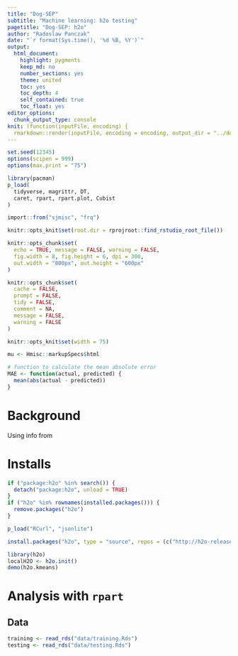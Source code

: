 ```yaml
---
title: "Dog-SEP"
subtitle: "Machine learning: h2o testing"
pagetitle: "Dog-SEP: h2o"
author: "Radoslaw Panczak"
date: "`r format(Sys.time(), '%d %B, %Y')`"
output: 
  html_document: 
    highlight: pygments
    keep_md: no
    number_sections: yes
    theme: united
    toc: yes
    toc_depth: 4
    self_contained: true
    toc_float: yes
editor_options: 
  chunk_output_type: console
knit: (function(inputFile, encoding) {
  rmarkdown::render(inputFile, encoding = encoding, output_dir = "../docs") })
---
```


<!-- ------------------------------------------------------------ --> 

```r
set.seed(12345)
options(scipen = 999)
options(max.print = "75")

library(pacman)
p_load(
  tidyverse, magrittr, DT,
  caret, rpart, rpart.plot, Cubist
)

import::from("sjmisc", "frq")
```

```r
knitr::opts_knit$set(root.dir = rprojroot::find_rstudio_root_file())

knitr::opts_chunk$set(
  echo = TRUE, message = FALSE, warning = FALSE,
  fig.width = 8, fig.height = 6, dpi = 300,
  out.width = "800px", out.height = "600px"
)

knitr::opts_chunk$set(
  cache = FALSE,
  prompt = FALSE,
  tidy = FALSE,
  comment = NA,
  message = FALSE,
  warning = FALSE
)

knitr::opts_knit$set(width = 75)

mu <- Hmisc::markupSpecs$html
```

```r
# function to calculate the mean absolute error
MAE <- function(actual, predicted) {
  mean(abs(actual - predicted))
}
```

<!-- ------------------------------------------------------------ --> 

# Background 

Using info from  

# Installs

```r
if ("package:h2o" %in% search()) {
  detach("package:h2o", unload = TRUE)
}
if ("h2o" %in% rownames(installed.packages())) {
  remove.packages("h2o")
}

p_load("RCurl", "jsonlite")

install.packages("h2o", type = "source", repos = (c("http://h2o-release.s3.amazonaws.com/h2o/latest_stable_R")))
```

```r
library(h2o)
localH2O <- h2o.init()
demo(h2o.kmeans)
```

<!-- ------------------------------------------------------------ --> 

# Analysis with `rpart`

## Data 

```r
training <- read_rds("data/training.Rds")
testing <- read_rds("data/testing.Rds")
```

